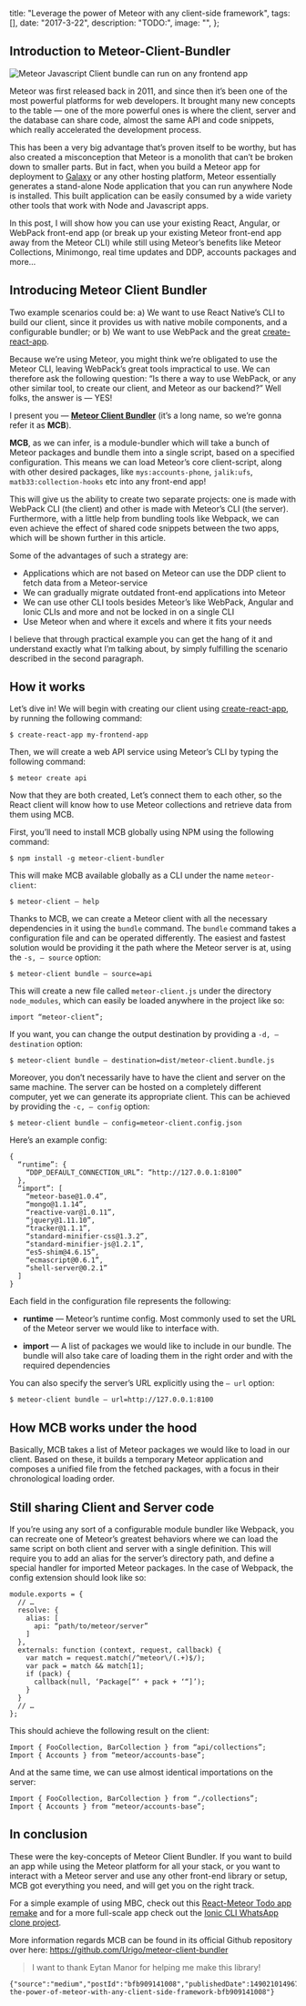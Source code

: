 

  title: "Leverage the power of Meteor with any client-side framework",
  tags: [],
  date: "2017-3-22",
  description: "TODO:",
  image: "",
};
      
  

## Introduction to Meteor-Client-Bundler

![](https://github.com/the-guild-org/oneblog/blob/master/img/704/1*CKGGtcy7rgOwCQ-mAFmw0g.png?raw=true "Meteor Javascript Client bundle can run on any frontend app")

Meteor was first released back in 2011, and since then it’s been one of the most powerful platforms for web developers. It brought many new concepts to the table — one of the more powerful ones is where the client, server and the database can share code, almost the same API and code snippets, which really accelerated the development process.

This has been a very big advantage that’s proven itself to be worthy, but has also created a misconception that Meteor is a monolith that can’t be broken down to smaller parts. But in fact, when you build a Meteor app for deployment to [Galaxy](https://www.meteor.com/hosting) or any other hosting platform, Meteor essentially generates a stand-alone Node application that you can run anywhere Node is installed. This built application can be easily consumed by a wide variety other tools that work with Node and Javascript apps.


In this post, I will show how you can use your existing React, Angular, or WebPack front-end app (or break up your existing Meteor front-end app away from the Meteor CLI) while still using Meteor’s benefits like Meteor Collections, Minimongo, real time updates and DDP, accounts packages and more…

## Introducing Meteor Client Bundler

Two example scenarios could be: a) We want to use React Native’s CLI to build our client, since it provides us with native mobile components, and a configurable bundler; or b) We want to use WebPack and the great [create-react-app](https://github.com/facebookincubator/create-react-app).


Because we’re using Meteor, you might think we’re obligated to use the Meteor CLI, leaving WebPack’s great tools impractical to use. We can therefore ask the following question: “Is there a way to use WebPack, or any other similar tool, to create our client, and Meteor as our backend?” Well folks, the answer is — YES!

I present you — [**Meteor Client Bundler**](https://github.com/Urigo/meteor-client-bundler) (it’s a long name, so we’re gonna refer it as **MCB**).


**MCB**, as we can infer, is a module-bundler which will take a bunch of Meteor packages and bundle them into a single script, based on a specified configuration. This means we can load Meteor’s core client-script, along with other desired packages, like `mys:accounts-phone`, `jalik:ufs`, `matb33:collection-hooks` etc into any front-end app!


This will give us the ability to create two separate projects: one is made with WebPack CLI (the client) and other is made with Meteor’s CLI (the server). Furthermore, with a little help from bundling tools like Webpack, we can even achieve the effect of shared code snippets between the two apps, which will be shown further in this article.

Some of the advantages of such a strategy are:

-   Applications which are not based on Meteor can use the DDP client to fetch data from a Meteor-service
-   We can gradually migrate outdated front-end applications into Meteor
-   We can use other CLI tools besides Meteor’s like WebPack, Angular and Ionic CLIs and more and not be locked in on a single CLI
-   Use Meteor when and where it excels and where it fits your needs

I believe that through practical example you can get the hang of it and understand exactly what I’m talking about, by simply fulfilling the scenario described in the second paragraph.

## How it works

Let’s dive in! We will begin with creating our client using [create-react-app](https://github.com/facebookincubator/create-react-app), by running the following command:


```
$ create-react-app my-frontend-app
```

Then, we will create a web API service using Meteor’s CLI by typing the following command:

```
$ meteor create api
```

Now that they are both created, Let’s connect them to each other, so the React client will know how to use Meteor collections and retrieve data from them using MCB.

First, you’ll need to install MCB globally using NPM using the following command:

```
$ npm install -g meteor-client-bundler
```

This will make MCB available globally as a CLI under the name `meteor-client`:


```
$ meteor-client — help
```

Thanks to MCB, we can create a Meteor client with all the necessary dependencies in it using the `bundle` command. The `bundle` command takes a configuration file and can be operated differently. The easiest and fastest solution would be providing it the path where the Meteor server is at, using the `-s, — source` option:


```
$ meteor-client bundle — source=api
```

This will create a new file called `meteor-client.js` under the directory `node_modules`, which can easily be loaded anywhere in the project like so:


```
import “meteor-client”;
```

If you want, you can change the output destination by providing a `-d, — destination` option:


```
$ meteor-client bundle — destination=dist/meteor-client.bundle.js
```

Moreover, you don’t necessarily have to have the client and server on the same machine. The server can be hosted on a completely different computer, yet we can generate its appropriate client. This can be achieved by providing the `-c, — config` option:


```
$ meteor-client bundle — config=meteor-client.config.json
```

Here’s an example config:

```
{
  “runtime”: {
    “DDP_DEFAULT_CONNECTION_URL”: “http://127.0.0.1:8100”
  },
  “import”: [
    “meteor-base@1.0.4”,
    “mongo@1.1.14”,
    “reactive-var@1.0.11”,
    “jquery@1.11.10”,
    “tracker@1.1.1”,
    “standard-minifier-css@1.3.2”,
    “standard-minifier-js@1.2.1”,
    “es5-shim@4.6.15”,
    “ecmascript@0.6.1”,
    “shell-server@0.2.1”
  ]
}
```

Each field in the configuration file represents the following:

-   **runtime** — Meteor’s runtime config. Most commonly used to set the URL of the Meteor server we would like to interface with.

-   **import** — A list of packages we would like to include in our bundle. The bundle will also take care of loading them in the right order and with the required dependencies


You can also specify the server’s URL explicitly using the `— url` option:


```
$ meteor-client bundle — url=http://127.0.0.1:8100
```

## **How MCB works under the hood**


Basically, MCB takes a list of Meteor packages we would like to load in our client. Based on these, it builds a temporary Meteor application and composes a unified file from the fetched packages, with a focus in their chronological loading order.

## **Still sharing Client and Server code**


If you’re using any sort of a configurable module bundler like Webpack, you can recreate one of Meteor’s greatest behaviors where we can load the same script on both client and server with a single definition. This will require you to add an alias for the server’s directory path, and define a special handler for imported Meteor packages. In the case of Webpack, the config extension should look like so:

```
module.exports = {
  // …
  resolve: {
    alias: [
      api: “path/to/meteor/server”
    ]
  },
  externals: function (context, request, callback) {
    var match = request.match(/^meteor\/(.+)$/);
    var pack = match && match[1];
    if (pack) {
      callback(null, ‘Package[“‘ + pack + ‘“]’);
    }
  }
  // …
};
```

This should achieve the following result on the client:

```
Import { FooCollection, BarCollection } from “api/collections”;
Import { Accounts } from “meteor/accounts-base”;
```

And at the same time, we can use almost identical importations on the server:

```
Import { FooCollection, BarCollection } from “./collections”;
Import { Accounts } from “meteor/accounts-base”;
```

## **In conclusion**


These were the key-concepts of Meteor Client Bundler. If you want to build an app while using the Meteor platform for all your stack, or you want to interact with a Meteor server and use any other front-end library or setup, MCB got everything you need, and will get you on the right track.

For a simple example of using MBC, check out this [React-Meteor Todo app remake](https://github.com/Urigo/React-Meteor-Todo-app) and for a more full-scale app check out the [Ionic CLI WhatsApp clone project](https://github.com/Urigo/Ionic2CLI-Meteor-WhatsApp).


More information regards MCB can be found in its official Github repository over here: <https://github.com/Urigo/meteor-client-bundler>


> I want to thank Eytan Manor for helping me make this library!
>


```backmatter
{"source":"medium","postId":"bfb909141008","publishedDate":1490210149671,"url":"https://blog.meteor.com/leverage-the-power-of-meteor-with-any-client-side-framework-bfb909141008"}
```
